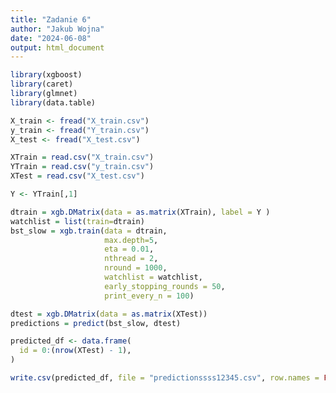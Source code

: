---
title: "Zadanie 6"
author: "Jakub Wojna"
date: "2024-06-08"
output: html_document
---



```{r echo = TRUE}
library(xgboost)
library(caret)
library(glmnet)
library(data.table)
```

```{r}
X_train <- fread("X_train.csv")
y_train <- fread("Y_train.csv")
X_test <- fread("X_test.csv")
```


```{r}
XTrain = read.csv("X_train.csv")
YTrain = read.csv("y_train.csv")
XTest = read.csv("X_test.csv")
```

```{r}
Y <- YTrain[,1]

dtrain = xgb.DMatrix(data = as.matrix(XTrain), label = Y )
watchlist = list(train=dtrain)
bst_slow = xgb.train(data = dtrain, 
                     max.depth=5, 
                     eta = 0.01, 
                     nthread = 2, 
                     nround = 1000,
                     watchlist = watchlist, 
                     early_stopping_rounds = 50,
                     print_every_n = 100)


```


```{r}

dtest = xgb.DMatrix(data = as.matrix(XTest))
predictions = predict(bst_slow, dtest)

predicted_df <- data.frame(
  id = 0:(nrow(XTest) - 1), 
)

write.csv(predicted_df, file = "predictionssss12345.csv", row.names = FALSE)
```
